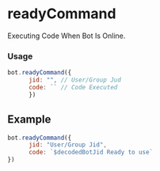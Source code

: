 # readyCommand

Executing Code When Bot Is Online.

### Usage
```js
bot.readyCommand({
      jid: "", // User/Group Jud
      code: `` // Code Executed 
      })
```

## Example
```js
bot.readyCommand({
      jid: "User/Group Jid",
      code: `$decodedBotJid Ready to use`
})
```
